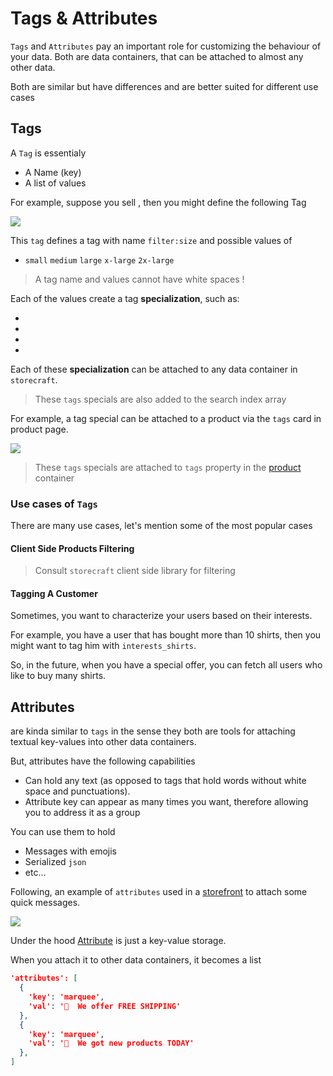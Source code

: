 # Tags & Attributes

`Tags` and `Attributes` pay an important role for customizing the behaviour
of your data. Both are <Lime c='key values'/> data containers, that can be attached to
almost any other data.

Both are similar but have differences and are better suited for different use cases

## Tags

A `Tag` is essentialy
* A Name (key)
* A list of values

For example, suppose you sell <Lime c='shirts'/>, then you might define the following Tag

<Image src='/docs/main/admin-tags-1.webp' className='w-3/4 sm:w-[500px] mx-auto  mt-5' />

This `tag` defines a tag with name `filter:size` and possible values of
* `small` `medium` `large` `x-large` `2x-large`

> A tag name and values cannot have white spaces !

Each of the values create a tag **specialization**, such as:
* <Purple c='filter:size_small'/>
* <Purple c='filter:size_large'/>
* <Purple c='filter:size_x-large'/>
* <Purple c='filter:size_2x-large'/>

Each of these **specialization** can be attached to any data container in `storecraft`.

> These `tags` specials are also added to the search index array

For example, a tag special can be attached to a product via the `tags` card in
product page.

<Image src='/docs/main/admin-tags-2.webp' className='w-3/4 sm:w-[300px] mx-auto  mt-5' />

> These `tags` specials are attached to `tags` property in the [product](schema/definitions#ProductData) container

### Use cases of `Tags`

There are many use cases, let's mention some of the most popular cases

#### Client Side Products Filtering

> Consult `storecraft` client side library for filtering

#### Tagging A Customer
Sometimes, you want to characterize your users based on their interests.

For example, you have a user that has bought more than 10 shirts, then you
might want to tag him with `interests_shirts`.

So, in the future, when you have a special offer, you can fetch all users who like to buy many shirts.

## Attributes
<Lime c='Attributes' /> are kinda similar to `tags` in the sense they both are tools
for attaching textual key-values into other data containers.

But, attributes have the following capabilities
* Can hold any text (as opposed to tags that hold words without white space and punctuations).
* Attribute key can appear as many times you want, therefore allowing you to address it as a group

You can use them to hold 
* Messages with emojis
* Serialized `json`
* etc...

Following, an example of `attributes` used in a [storefront](/dashboard/storefronts) to attach some quick messages.

<Image src='/docs/main/admin-tags-3.webp' className='w-3/4 sm:w-[300px] mx-auto  mt-5' />

Under the hood [Attribute](schema/definitions#AttributeData) is just a key-value storage.

When you attach it to other data containers, it becomes a list

```json
'attributes': [
  {
    'key': 'marquee',
    'val': '🚀  We offer FREE SHIPPING'
  },
  {
    'key': 'marquee',
    'val': '🚀  We got new products TODAY'
  },
]

```


